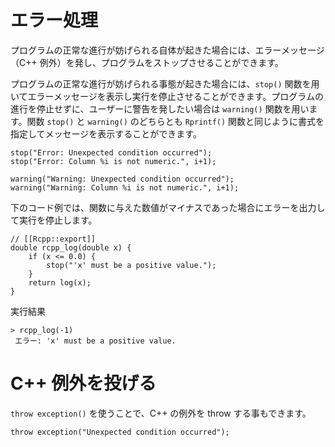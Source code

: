 # エラー処理

プログラムの正常な進行が妨げられる自体が起きた場合には、エラーメッセージ（C++ 例外）を発し、プログラムをストップさせることができます。


プログラムの正常な進行が妨げられる事態が起きた場合には、`stop()` 関数を用いてエラーメッセージを表示し実行を停止させることができます。プログラムの進行を停止せずに、ユーザーに警告を発したい場合は `warning()` 関数を用います。関数 `stop()` と `warning()` のどちらとも `Rprintf()` 関数と同じように書式を指定してメッセージを表示することができます。

```
stop("Error: Unexpected condition occurred");
stop("Error: Column %i is not numeric.", i+1);

warning("Warning: Unexpected condition occurred");
warning("Warning: Column %i is not numeric.", i+1);
```

下のコード例では、関数に与えた数値がマイナスであった場合にエラーを出力して実行を停止します。

```
// [[Rcpp::export]]
double rcpp_log(double x) {
    if (x <= 0.0) {
        stop("'x' must be a positive value.");
    }
    return log(x);
}
```

実行結果

```
> rcpp_log(-1)
 エラー: 'x' must be a positive value.
```


# C++ 例外を投げる

`throw exception()` を使うことで、C++ の例外を throw する事もできます。

```
throw exception("Unexpected condition occurred");
```
